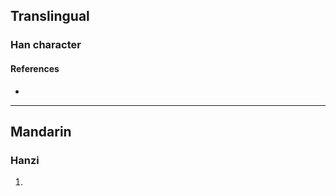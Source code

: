 {{character info/new}}
==Translingual==

===Han character===
{{Han char|rn=96|rad=玉|as=06|sn=10|four=|canj=MGKSS|ids=⿰𤣩劦}}

====References====
* {{Han ref|kx=0730.140|dkj=20940|dj=1141.240|hdz=21114.060|uh=73D5|ud=29653}}

----

==Mandarin==

===Hanzi===
{{cmn-hanzi|pin=[[lì]] ([[li4]])|wg=li<sup>4</sup>}}

# {{defn|lang=cmn|sort=玉06}}